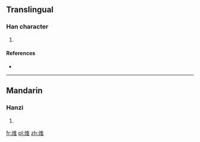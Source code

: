 ==Translingual==

===Han character===
{{Han char|rn=86|rad=火|as=08|sn=12|four=|canj=火人土 (FOG), X火人土 (XFOG)}}

# {{defn|Han|sort=火08}}

====References====
* {{Han ref|kx=0675.080|dkj=19120|hdz=32209.130|uh=7133|ud=28979}}

----

==Mandarin==

===Hanzi===
{{cmn-hanzi|pin=[[jué]] ([[jue2]])|wg=chüeh<sup>2</sup>}}

# {{defn|Mandarin|sort=火08}}

[[fr:焳]]
[[pl:焳]]
[[zh:焳]]